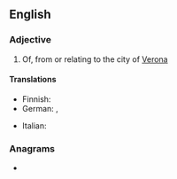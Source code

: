 {{also|veronese}}
==English==

===Adjective===
{{en-adj}}

# Of, from or relating to the city of [[Verona]]

====Translations====
{{trans-top}}
* Finnish: {{t+|fi|veronalainen}}
* German: {{t+|de|veronesisch}}, {{t+|de|Veroneser}}
{{trans-mid}}
* Italian: {{t+|it|veronese}}
{{trans-bottom}}

===Anagrams===
* {{anagrams|en|a=eeenorsv|overseen}}